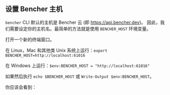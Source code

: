 
## 设置 Bencher 主机

`bencher` CLI 默认的主机是 Bencher 云 (即 https://api.bencher.dev)。
因此，我们需要设定你的主机名。最简单的方法就是使用 `BENCHER_HOST` 环境变量。

打开一个新的终端窗口。

在 Linux，Mac 和其他类 Unix 系统上运行：`export BENCHER_HOST=http://localhost:61016`

在 Windows 上运行：`$env:BENCHER_HOST = "http://localhost:61016"`

如果然后执行 `echo $BENCHER_HOST` 或 `Write-Output $env:BENCHER_HOST`。

你应该会看到：

<DockerBencherHostOutput />